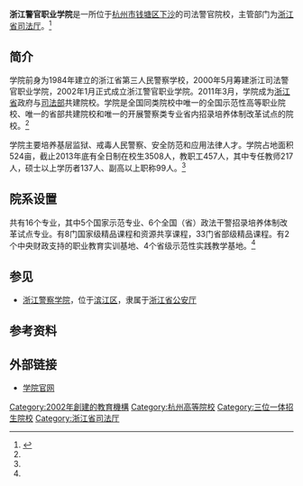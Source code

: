 '''浙江警官职业学院'''是一所位于[[杭州市|杭州市]][[钱塘区|钱塘区]][[下沙|下沙]]的司法警官院校，主管部门为[[浙江省司法厅|浙江省司法厅]]。<ref name="简介">{{cite web |url=http://www.zjjy.com.cn/Html/xyjj/ |language= |title=学院简介 |publisher=浙江警官职业学院 |date=2015-01-01 |accessdate= |archive-url=https://web.archive.org/web/20150101081905/http://www.zjjy.com.cn/Html/xyjj/ |archive-date=2015-01-01 |dead-url=yes }}</ref>

== 简介 ==
学院前身为1984年建立的浙江省第三人民警察学校，2000年5月筹建浙江司法警官职业学院，2002年1月正式成立浙江警官职业学院。2011年3月，学院成为[[浙江省|浙江省]]政府与[[中华人民共和国司法部|司法部]]共建院校。学院是全国同类院校中唯一的全国示范性高等职业院校、唯一的省部共建院校和唯一的开展警察类专业省内招录培养体制改革试点的院校。<ref name="简介"/>

学院主要培养基层监狱、戒毒人民警察、安全防范和应用法律人才。学院占地面积524亩，截止2013年底有全日制在校生3508人，教职工457人，其中专任教师217人，硕士以上学历者137人、副高以上职称99人。<ref name="简介"/>

== 院系设置 ==
共有16个专业，其中5个国家示范专业、6个全国（省）政法干警招录培养体制改革试点专业。有8门国家级精品课程和资源共享课程，33门省部级精品课程。有2个中央财政支持的职业教育实训基地、4个省级示范性实践教学基地。<ref name="简介"/>

== 参见 ==
*[[浙江警察学院|浙江警察学院]]，位于[[滨江区|滨江区]]，隶属于[[浙江省公安厅|浙江省公安厅]]

== 参考资料 ==
{{reflist}}

== 外部链接 ==
*[https://web.archive.org/web/20130723081223/http://www.zjjy.com.cn/ 学院官网]

{{浙江高等院校}}
{{下沙高教园区}}
[[Category:2002年創建的教育機構|Category:2002年創建的教育機構]]
[[Category:杭州高等院校|Category:杭州高等院校]]
[[Category:三位一体招生院校|Category:三位一体招生院校]]
[[Category:浙江省司法厅|Category:浙江省司法厅]]